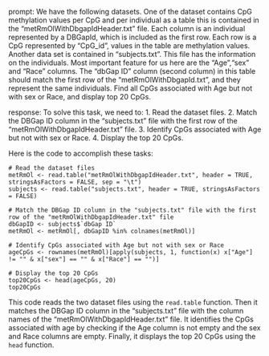 prompt:
We have the following datasets. One of the dataset contains CpG methylation values per CpG and per individual as a table this is contained in the “metRmOlWithDbgapIdHeader.txt” file. Each column is an individual represented by a DBGapId, which is included as the first row. Each row is a CpG represented by "CpG_id", values in the table are methylation values. Another data set is contained in “subjects.txt”. This file has the information on the individuals. Most important feature for us here are the "Age","sex" and "Race" columns. The "dbGap ID" column (second column) in this table should match the first row of the "metRmOlWithDbgapId.txt", and they represent the same individuals. Find all CpGs associated with Age but not with sex or Race, and display top 20 CpGs.

response:
To solve this task, we need to:
1. Read the dataset files.
2. Match the DBGap ID column in the "subjects.txt" file with the first row of the "metRmOlWithDbgapIdHeader.txt" file.
3. Identify CpGs associated with Age but not with sex or Race.
4. Display the top 20 CpGs.

Here is the code to accomplish these tasks:

```
# Read the dataset files
metRmOl <- read.table("metRmOlWithDbgapIdHeader.txt", header = TRUE, stringsAsFactors = FALSE, sep = "\t")
subjects <- read.table("subjects.txt", header = TRUE, stringsAsFactors = FALSE)

# Match the DBGap ID column in the "subjects.txt" file with the first row of the "metRmOlWithDbgapIdHeader.txt" file
dbGapID <- subjects$`dbGap ID`
metRmOl <- metRmOl[, dbGapID %in% colnames(metRmOl)]

# Identify CpGs associated with Age but not with sex or Race
ageCpGs <- rownames(metRmOl)[apply(subjects, 1, function(x) x["Age"] != "" & x["sex"] == "" & x["Race"] == "")]

# Display the top 20 CpGs
top20CpGs <- head(ageCpGs, 20)
top20CpGs
```

This code reads the two dataset files using the `read.table` function. Then it matches the DBGap ID column in the "subjects.txt" file with the column names of the "metRmOlWithDbgapIdHeader.txt" file. It identifies the CpGs associated with age by checking if the Age column is not empty and the sex and Race columns are empty. Finally, it displays the top 20 CpGs using the `head` function.
